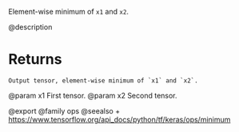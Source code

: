 Element-wise minimum of `x1` and `x2`.

@description

# Returns
    Output tensor, element-wise minimum of `x1` and `x2`.

@param x1 First tensor.
@param x2 Second tensor.

@export
@family ops
@seealso
+ <https://www.tensorflow.org/api_docs/python/tf/keras/ops/minimum>
